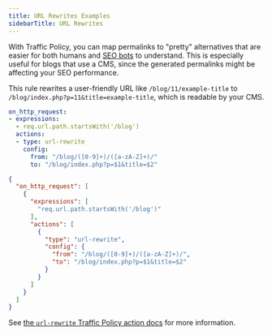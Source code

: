 ```yaml
---
title: URL Rewrites Examples
sidebarTitle: URL Rewrites
---
```


With Traffic Policy, you can map permalinks to "pretty" alternatives that are easier for both humans and [SEO bots](https://developers.google.com/search/docs/crawling-indexing/googlebot) to understand. This is especially useful for blogs that use a CMS, since the generated permalinks might be affecting your SEO performance.

This rule rewrites a user-friendly URL like
`/blog/11/example-title` to `/blog/index.php?p=11&title=example-title`, which is readable by your CMS.

<CodeGroup>

```yaml policy.yml
on_http_request:
- expressions:
  - req.url.path.startsWith('/blog')
  actions:
  - type: url-rewrite
    config:
      from: "/blog/([0-9]+)/([a-zA-Z]+)/"
      to: "/blog/index.php?p=$1&title=$2"
```

```json policy.json
{
  "on_http_request": [
    {
      "expressions": [
        "req.url.path.startsWith('/blog')"
      ],
      "actions": [
        {
          "type": "url-rewrite",
          "config": {
            "from": "/blog/([0-9]+)/([a-zA-Z]+)/",
            "to": "/blog/index.php?p=$1&title=$2"
          }
        }
      ]
    }
  ]
}
```

</CodeGroup>

See [the `url-rewrite` Traffic Policy action docs](/traffic-policy/actions/url-rewrite/) for more information.
